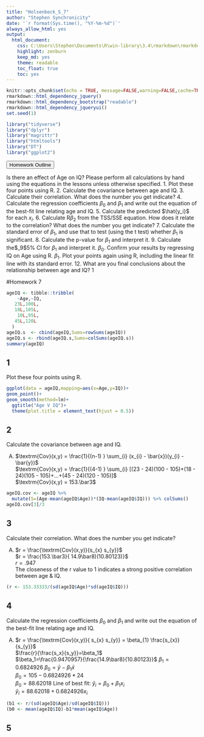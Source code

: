 ```yaml
---
title: "Holsenbeck_S_7"
author: "Stephen Synchronicity"
date: '`r format(Sys.time(), "%Y-%m-%d")`'
always_allow_html: yes
output: 
  html_document: 
    css: C:\Users\Stephen\Documents\R\win-library\3.4\rmarkdown\rmarkdown\templates\neu_hwk\resources\styles.css
    highlight: zenburn
    keep_md: yes
    theme: readable
    toc_float: true
    toc: yes
---
```

```r
knitr::opts_chunk$set(echo = TRUE, message=FALSE,warning=FALSE,cache=TRUE, fig.align='center', fig.height=3.5, fig.width=5, tidy=TRUE, tidy.opts=list(width.cutoff=80))
rmarkdown::html_dependency_jquery()
rmarkdown::html_dependency_bootstrap("readable")
rmarkdown::html_dependency_jqueryui()
set.seed(1)
```
```r
library("tidyverse")
library("dplyr")
library("magrittr")
library("htmltools")
library("DT")
library("ggplot2")
```


<button data-toggle="collapse" data-target="#demo" class="btn">Homework Outline</button>
<div id="demo" class="collapse">
Is there an effect of Age on IQ? Please perform all calculations by hand using the equations in the lessons
unless otherwise specified.
1. Plot these four points using R.
2. Calculate the covariance between age and IQ.
3. Calculate their correlation. What does the number you get indicate?
4. Calculate the regression coefficients $\beta_0$ and $\beta_1$ and write out the equation of the best-fit line relating age and IQ.
5. Calculate the predicted $\hat{y_i}$ for each $x_i$.
6. Calculate R$\beta_2$ from the TSS/SSE equation. How does it relate to the correlation? What does the
number you get indicate?
7. Calculate the standard error of $\beta_1$, and use that to test (using the t test) whether $\beta_1$ is significant.
8. Calculate the p-value for $\beta_1$ and interpret it.
9. Calculate the$\beta_9$5% CI for $\beta_1$ and interpret it.
$\beta_0$. Confirm your results by regressing IQ on Age using R.
$\beta_1$. Plot your points again using R, including the linear fit line with its standard error.
12. What are you final conclusions about the relationship between age and IQ?
1
</div>
#Homework 7

```r
ageIQ <- tibble::tribble(
    ~Age,~IQ,
   23L,100L,
   18L,105L,
    10L,95L,
   45L,120L
  )
ageIQ.s  <- cbind(ageIQ,Sums=rowSums(ageIQ))
ageIQ.s <- rbind(ageIQ.s,Sums=colSums(ageIQ.s))
summary(ageIQ)
```

## 1
<div class="q">Plot these four points using R.</div>
```r
ggplot(data = ageIQ,mapping=aes(x=Age,y=IQ))+
geom_point()+
geom_smooth(method=lm)+
  ggtitle("Age V IQ")+
  theme(plot.title = element_text(hjust = 0.5))
```

## 2
<div class="q">Calculate the covariance between age and IQ.</div>
<div class="a">A)
$\textrm{Cov}(x,y) = \frac{1}{(n-1) } \sum_{i} (x_{i} - \bar{x})(y_{i} - \bar{y})$  
$\textrm{Cov}(x,y) = \frac{1}{(4-1) } \sum_{i} [(23 - 24)(100 - 105)+(18 - 24)(105 - 105)+...+(45 - 24)(120 - 105)]$  
$\textrm{Cov}(x,y) = 153.\bar3$  
</div>
```r
ageIQ.cov <- ageIQ %>% 
  mutate(S=(Age-mean(ageIQ$Age))*(IQ-mean(ageIQ$IQ))) %>% colSums()
ageIQ.cov[3]/3
```
## 3
<div class="q">Calculate their correlation. What does the number you get indicate?</div>
<div class="a">A)
$r = \frac{\textrm{Cov}(x,y)}{s_{x} s_{y}}$  
$r = \frac{153.\bar3}{ 14.9\bar8)(10.80123)}$  
$r = .947$  
The closeness of the r value to 1 indicates a strong positive correlation between age & IQ.
</div>
```r
(r <- 153.33333/(sd(ageIQ$Age)*sd(ageIQ$IQ)))
```
## 4
<div class="q">Calculate the regression coefficients $\beta_0$ and $\beta_1$ and write out the equation of the best-fit line relating age and IQ.</div>
<div class="a">A)
$r = \frac{\textrm{Cov}(x,y)}{ s_{x} s_{y}}   = \beta_{1} \frac{s_{x}}{s_{y}}$  
$\frac{r}{\frac{s_x}{s_y}}=\beta_1$  
$\beta_1=\frac{0.9470957}{\frac{14.9\bar8}{10.80123}}$
$\beta_1=0.6824926$
$\beta_{0} =  \bar{y} - \beta_{1} \bar{x}$  
$\beta_{0} =  105 - 0.6824926*24$  
$\beta_{0} =  88.62018$ 
Line of best fit:
$\hat{y}_i = \beta_0 + \beta_1 x_i$  
$\hat{y}_i = 88.62018 + 0.6824926x_i$  
</div>
```r
(b1 <- r/(sd(ageIQ$Age)/sd(ageIQ$IQ)))
(b0 <- mean(ageIQ$IQ)-b1*mean(ageIQ$Age))
```

## 5

